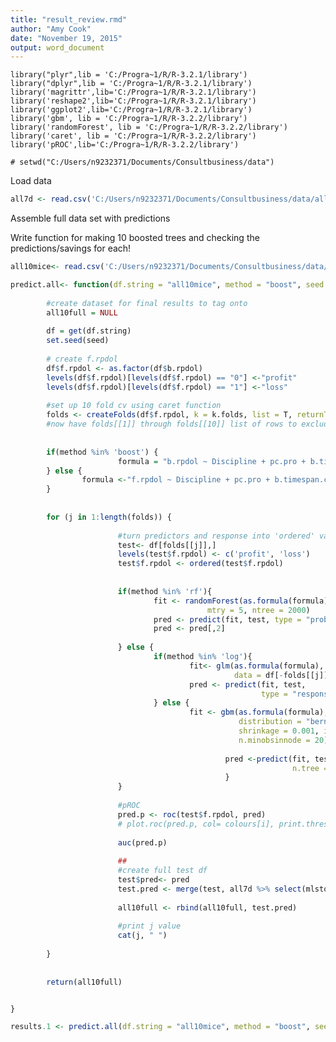 ```yaml
---
title: "result_review.rmd"
author: "Amy Cook"
date: "November 19, 2015"
output: word_document
---
```


```r_loadpackages
library("plyr",lib = 'C:/Progra~1/R/R-3.2.1/library')
library("dplyr",lib = 'C:/Progra~1/R/R-3.2.1/library')
library('magrittr',lib='C:/Progra~1/R/R-3.2.1/library')
library('reshape2',lib='C:/Progra~1/R/R-3.2.1/library')
library('ggplot2',lib='C:/Progra~1/R/R-3.2.1/library')
library('gbm', lib = 'C:/Progra~1/R/R-3.2.2/library')
library('randomForest', lib = 'C:/Progra~1/R/R-3.2.2/library')
library('caret', lib = 'C:/Progra~1/R/R-3.2.2/library')
library('pROC',lib='C:/Progra~1/R/R-3.2.2/library')

# setwd("C:/Users/n9232371/Documents/Consultbusiness/data")
```

Load data 

```r

all7d <- read.csv('C:/Users/n9232371/Documents/Consultbusiness/data/all7d.csv')


```

Assemble full data set with predictions

Write function for making 10 boosted trees and checking the predictions/savings for each!

```r

all10mice<- read.csv('C:/Users/n9232371/Documents/Consultbusiness/data/all10mice.csv')[,-1]

predict.all<- function(df.string = "all10mice", method = "boost", seed = 300, k.folds = 3){
        
        #create dataset for final results to tag onto
        all10full = NULL
        
        df = get(df.string)
        set.seed(seed)
        
        # create f.rpdol
        df$f.rpdol <- as.factor(df$b.rpdol)
        levels(df$f.rpdol)[levels(df$f.rpdol) == "0"] <-"profit"
        levels(df$f.rpdol)[levels(df$f.rpdol) == "1"] <-"loss"
        
        #set up 10 fold cv using caret function
        folds <- createFolds(df$f.rpdol, k = k.folds, list = T, returnTrain = F)
        #now have folds[[1]] through folds[[10]] list of rows to exclude
        
        
        if(method %in% 'boost') {
                        formula = "b.rpdol ~ Discipline + pc.pro + b.timespan.cbrt + no.users + inv.mlsto.log + client.totinv.log + Business + majority.pos + pc.majpos.log"
        } else {
                formula <-"f.rpdol ~ Discipline + pc.pro + b.timespan.cbrt + no.users + inv.mlsto.log + client.totinv.log + Business + majority.pos + pc.majpos.log + JD.Second + Billing.Type"
        }
        
        
        for (j in 1:length(folds)) {
                        
                        #turn predictors and response into 'ordered' variables for roc() to work
                        test<- df[folds[[j]],]
                        levels(test$f.rpdol) <- c('profit', 'loss')
                        test$f.rpdol <- ordered(test$f.rpdol)
                        
                        
                        if(method %in% 'rf'){
                                fit <- randomForest(as.formula(formula), data = df[-folds[[j]],], 
                                            mtry = 5, ntree = 2000)
                                pred <- predict(fit, test, type = "prob")
                                pred <- pred[,2]
                                
                        } else {
                                if(method %in% 'log'){
                                        fit<- glm(as.formula(formula), 
                                                  data = df[-folds[[j]],], family = binomial())
                                        pred <- predict(fit, test,
                                                        type = "response")
                                } else {
                                        fit <- gbm(as.formula(formula), data = df[-folds[[j]],],
                                                   distribution = "bernoulli", n.trees = 10000,
                                                   shrinkage = 0.001, interaction.depth = 4,
                                                   n.minobsinnode = 20)
                                                
                                                pred <-predict(fit, test, 
                                                               n.tree = 10000, type = "response")
                                                }
                        }
                        
                        #pROC
                        pred.p <- roc(test$f.rpdol, pred)
                        # plot.roc(pred.p, col= colours[i], print.thres=T)
                        
                        auc(pred.p)
                        
                        ##
                        #create full test df
                        test$pred<- pred
                        test.pred <- merge(test, all7d %>% select(mlsto, balance.mlsto), by = "mlsto")
                        
                        all10full <- rbind(all10full, test.pred)
                        
                        #print j value
                        cat(j, " ")
                        
        }
        
        
        return(all10full)


}

results.1 <- predict.all(df.string = "all10mice", method = "boost", seed = 400, k.folds = 8)



```